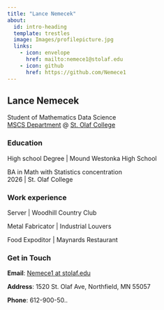 ```yaml
---
title: "Lance Nemecek"
about:
  id: intro-heading
  template: trestles
  image: Images/profilepicture.jpg
  links:
    - icon: envelope
      href: mailto:nemece1@stolaf.edu
    - icon: github
      href: https://github.com/Nemece1
---
```


::: {#intro-heading}
## Lance Nemecek

Student of Mathematics Data Science <br> [MSCS Department](https://wp.stolaf.edu/mscs/) \@ [St. Olaf College](https://wp.stolaf.edu/)

### Education

High school Degree \| Mound Westonka High School

BA in Math with Statistics concentration<br> 2026 \| St. Olaf College

### Work experience

Server \| Woodhill Country Club

Metal Fabricator \| Industrial Louvers

Food Expoditor \| Maynards Restaurant
:::

### Get in Touch

**Email**: <a href='mailto:nemece1@stolaf.edu'>Nemece1 at stolaf.edu</a>

**Address**: 1520 St. Olaf Ave, Northfield, MN 55057

**Phone**: 612-900-50..
